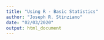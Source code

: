 ```yaml
---
title: "Using R - Basic Statistics"
author: "Joseph R. Stinziano"
date: "02/03/2020"
output: html_document
---
```


```r

```